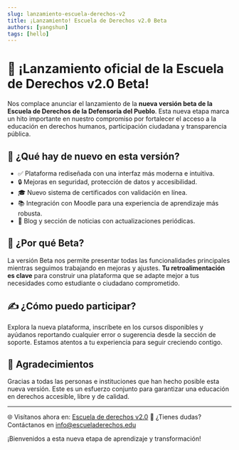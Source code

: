 ```yaml
---
slug: lanzamiento-escuela-derechos-v2
title: ¡Lanzamiento! Escuela de Derechos v2.0 Beta
authors: [yangshun]
tags: [hello]
---
```


# 🎉 ¡Lanzamiento oficial de la Escuela de Derechos v2.0 Beta!

Nos complace anunciar el lanzamiento de la **nueva versión beta de la Escuela de Derechos de la Defensoría del Pueblo**. Esta nueva etapa marca un hito importante en nuestro compromiso por fortalecer el acceso a la educación en derechos humanos, participación ciudadana y transparencia pública.

## 🚀 ¿Qué hay de nuevo en esta versión?

- ✅ Plataforma rediseñada con una interfaz más moderna e intuitiva.
- 🔒 Mejoras en seguridad, protección de datos y accesibilidad.
- 🎓 Nuevo sistema de certificados con validación en línea.
- 📚 Integración con Moodle para una experiencia de aprendizaje más robusta.
- 📢 Blog y sección de noticias con actualizaciones periódicas.

## 🧪 ¿Por qué Beta?

La versión Beta nos permite presentar todas las funcionalidades principales mientras seguimos trabajando en mejoras y ajustes. **Tu retroalimentación es clave** para construir una plataforma que se adapte mejor a tus necesidades como estudiante o ciudadano comprometido.

## ✍️ ¿Cómo puedo participar?

Explora la nueva plataforma, inscríbete en los cursos disponibles y ayúdanos reportando cualquier error o sugerencia desde la sección de soporte. Estamos atentos a tu experiencia para seguir creciendo contigo.

## 🙌 Agradecimientos

Gracias a todas las personas e instituciones que han hecho posible esta nueva versión. Este es un esfuerzo conjunto para garantizar una educación en derechos accesible, libre y de calidad.

---

🌐 Visítanos ahora en: [Escuela de derechos v2.0](https://educacionpruebas.dpe.gob.ec/)
📩 ¿Tienes dudas? Contáctanos en [info@escueladerechos.edu](mailto:info@escueladerechos.edu)

¡Bienvenidos a esta nueva etapa de aprendizaje y transformación!
